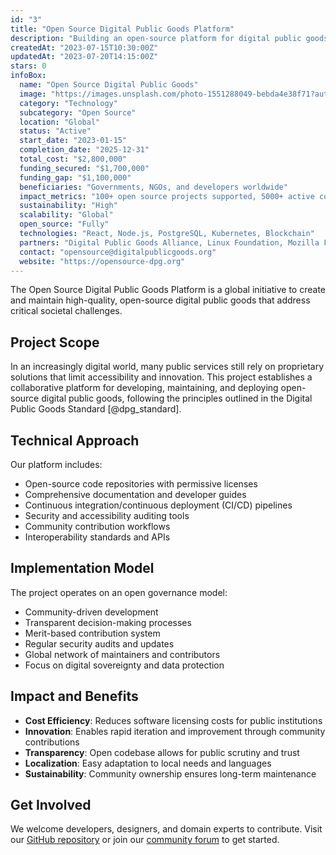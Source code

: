 ```yaml
---
id: "3"
title: "Open Source Digital Public Goods Platform"
description: "Building an open-source platform for digital public goods to enhance transparency and collaboration in public services."
createdAt: "2023-07-15T10:30:00Z"
updatedAt: "2023-07-20T14:15:00Z"
stars: 0
infoBox:
  name: "Open Source Digital Public Goods"
  image: "https://images.unsplash.com/photo-1551288049-bebda4e38f71?auto=format&fit=crop&w=800&q=80"
  category: "Technology"
  subcategory: "Open Source"
  location: "Global"
  status: "Active"
  start_date: "2023-01-15"
  completion_date: "2025-12-31"
  total_cost: "$2,800,000"
  funding_secured: "$1,700,000"
  funding_gap: "$1,100,000"
  beneficiaries: "Governments, NGOs, and developers worldwide"
  impact_metrics: "100+ open source projects supported, 5000+ active contributors, 10M+ downloads"
  sustainability: "High"
  scalability: "Global"
  open_source: "Fully"
  technologies: "React, Node.js, PostgreSQL, Kubernetes, Blockchain"
  partners: "Digital Public Goods Alliance, Linux Foundation, Mozilla Foundation"
  contact: "opensource@digitalpublicgoods.org"
  website: "https://opensource-dpg.org"
---
```


The Open Source Digital Public Goods Platform is a global initiative to create and maintain high-quality, open-source digital public goods that address critical societal challenges.

## Project Scope

In an increasingly digital world, many public services still rely on proprietary solutions that limit accessibility and innovation. This project establishes a collaborative platform for developing, maintaining, and deploying open-source digital public goods, following the principles outlined in the Digital Public Goods Standard [@dpg_standard].

## Technical Approach

Our platform includes:

- Open-source code repositories with permissive licenses
- Comprehensive documentation and developer guides
- Continuous integration/continuous deployment (CI/CD) pipelines
- Security and accessibility auditing tools
- Community contribution workflows
- Interoperability standards and APIs

## Implementation Model

The project operates on an open governance model:

- Community-driven development
- Transparent decision-making processes
- Merit-based contribution system
- Regular security audits and updates
- Global network of maintainers and contributors
- Focus on digital sovereignty and data protection

## Impact and Benefits

- **Cost Efficiency**: Reduces software licensing costs for public institutions
- **Innovation**: Enables rapid iteration and improvement through community contributions
- **Transparency**: Open codebase allows for public scrutiny and trust
- **Localization**: Easy adaptation to local needs and languages
- **Sustainability**: Community ownership ensures long-term maintenance

## Get Involved

We welcome developers, designers, and domain experts to contribute. Visit our [GitHub repository](https://github.com/opensource-dpg) or join our [community forum](https://forum.opensource-dpg.org) to get started.